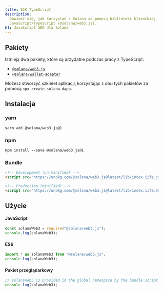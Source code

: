 ```yaml
---
title: SDK TypeScript
description:
  Dowiedz się, jak korzystać z Solana za pomocą biblioteki klienckiej
  JavaScript/TypeScript (@solana/web3.js).
h1: JavaScript SDK dla Solana
---
```


## Pakiety

Istnieją dwa pakiety, które są przydatne podczas pracy z TypeScript:

- [`@solana/web3.js`](https://www.npmjs.com/package/@solana/web3.js)
- [`@solana/wallet-adapter`](https://github.com/anza-xyz/wallet-adapter)

Możesz stworzyć szkielet aplikacji, korzystając z obu tych pakietów za pomocą
`npx create-solana-dapp`.

## Instalacja

### yarn

```shell title="Terminal"
yarn add @solana/web3.js@1
```

### npm

```shell title="Terminal"
npm install --save @solana/web3.js@1
```

### Bundle

```html title="index.html"
<!-- Development (un-minified) -->
<script src="https://unpkg.com/@solana/web3.js@latest/lib/index.iife.js"></script>

<!-- Production (minified) -->
<script src="https://unpkg.com/@solana/web3.js@latest/lib/index.iife.min.js"></script>
```

## Użycie

#### JavaScript

```javascript
const solanaWeb3 = require("@solana/web3.js");
console.log(solanaWeb3);
```

#### ES6

```javascript
import * as solanaWeb3 from "@solana/web3.js";
console.log(solanaWeb3);
```

#### Pakiet przeglądarkowy

```javascript
// solanaWeb3 is provided in the global namespace by the bundle script
console.log(solanaWeb3);
```
